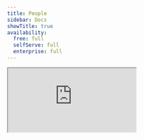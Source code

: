 ```yaml
---
title: People
sidebar: Docs
showTitle: true
availability:
  free: full
  selfServe: full
  enterprise: full
---
```



<iframe
    src="https://www.youtube-nocookie.com/embed/2jQco8hEvTI?start=295"
    className="rounded shadow-xl"
/>

People in PostHog represent the users behind your events. You can view them in the [People tab](https://us.posthog.com/persons).

People have [person properties](/docs/product-analytics/person-properties), which enables you do things like:

- Filter on person properties
- Create [cohorts](/docs/data/cohorts)
- Use person properties for targeting feature flags, A/B tests, and surveys.
- Track initial UTM values and referrers across anonymous and [identified](/docs/product-analytics/identify) users.
- Query the `persons` table using [SQL insights](/docs/product-analytics/sql)

## People and person profiles

Using people in PostHog requires capturing identified events. These create person profiles that attribute events and properties to specific users. Examples of scenarios where you want to capture identified events are:

- Tracking logged-in users in B2B and B2C SaaS apps
- Doing user segmented product analysis
- Growth and marketing teams wanting to analyze the _complete_ conversion lifecycle

On the other hand, there are many use cases that don't require person profiles and can use anonymous events, such as:

- Tracking a marketing website
- Content-focused sites
- B2C apps where users don't sign up or log in
- High volume API server events

Under our current [pricing](/pricing), anonymous events can be up to 4x cheaper than identified events (due to the cost of processing them), so it's recommended to only capture identified events when needed.

### Capturing anonymous events

PostHog captures identified events with person profiles by default. 

To change this and capture anonymous events in the [JavaScript Web SDK](/docs/libraries/js), change the `person_profiles` [config](/docs/libraries/js#config) option:


<PersonProfilesJSConfig />

Other SDKs and the [API](/docs/api) can pass the `$process_person_profile` property in events. Again, identified events are enabled by default, but you can disable this by setting the property to `false`.

Below is an example in Node, but the same applies to other SDKs:

```node
client.capture({
    distinctId: 'distinct_id_of_the_user',
    event: 'movie_played',
    properties: {
        $process_person_profile: false,
    },
})
```

### Person profiles and distinct IDs

Below is good information to know when working with distinct IDs and person profiles:

- Every event has a `distinct_id` representing a user attached to it. However, not every `distinct_id` has an associated person profile.

- If a distinct ID already has a person profile created, any events captured with this distinct ID are considered identified events. 

- Any `distinct_id` created before May 2024 will have a person profile created for them. This means all of their events will be counted as identified events.

## Viewing person profiles

Clicking on a person in the [People tab](https://us.posthog.com/persons) opens their profile and shows all their properties.

<ProductScreenshot
    imageLight={personProfileLight}
    imageDark = {personProfileDark}
    alt="Person profile" 
    classes="rounded"
/>

- **Events** shows all the events a person has triggered, which you can search and filter to find specific events.

- **Recordings** shows all of the session replays a person has generated. Note this is subject to the retention policy of your plan, so people who haven't been active recently may have none.

- **Cohorts** shows all the [cohorts](/docs/data/cohorts) a person belongs to.

- **Related groups:** shows [groups](/docs/product-analytics/group-analytics) (e.g. organizations, projects, and instances) a person belongs to.

- **Feature flags:** shows all [feature flags](/docs/feature-flags) that are enabled for the person.

- **History:** shows any manual changes that have been made to the person's profile.

## Deleting person data

### In the PostHog app

- Search for the person via their unique ID. For example, their email.
- Click on the person's ID
- Click **Delete person** to remove them and all their associated data. You will be prompted to confirm this action.

### Via the API

You can also delete persons data via the API. See the [Data Deletion docs](/docs/privacy/data-deletion) for more information.
